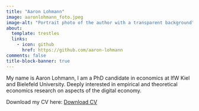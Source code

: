 ```yaml
---
title: "Aaron Lohmann"
image: aaronlohmann_foto.jpeg
image-alt: "Portrait photo of the author with a transparent background"
about:
  template: trestles
  links:
    - icon: github
      href: https://github.com/aaron-lohmann
comments: false
title-block-banner: true
---
```


<div>

My name is Aaron Lohmann, I am a PhD candidate in economics at IfW Kiel and Bielefeld University. Deeply interested in empirical and theoretical economics research on aspects of the digital economy.


Download my CV here: [Download CV](CV.pdf)

</div>
